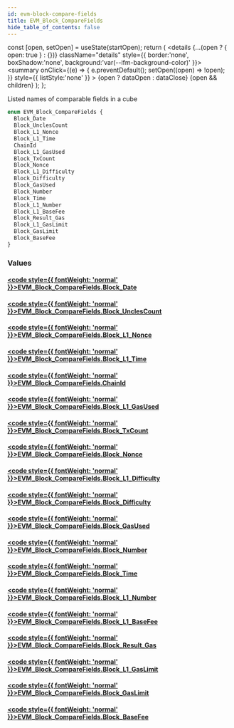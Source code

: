 ```yaml
---
id: evm-block-compare-fields
title: EVM_Block_CompareFields
hide_table_of_contents: false
---
```







  const [open, setOpen] = useState(startOpen);
  return (
    <details {...(open ? { open: true } : {})} className="details" style={{ border:'none', boxShadow:'none', background:'var(--ifm-background-color)' }}>
      <summary
        onClick={(e) => {
          e.preventDefault();
          setOpen((open) => !open);
        }}
        style={{ listStyle:'none' }}
      >
      {open ? dataOpen : dataClose}
      </summary>
      {open && children}
    </details>
  );
};




Listed names of comparable fields in a cube


```graphql
enum EVM_Block_CompareFields {
  Block_Date
  Block_UnclesCount
  Block_L1_Nonce
  Block_L1_Time
  ChainId
  Block_L1_GasUsed
  Block_TxCount
  Block_Nonce
  Block_L1_Difficulty
  Block_Difficulty
  Block_GasUsed
  Block_Number
  Block_Time
  Block_L1_Number
  Block_L1_BaseFee
  Block_Result_Gas
  Block_L1_GasLimit
  Block_GasLimit
  Block_BaseFee
}
```




### Values

#### [<code style={{ fontWeight: 'normal' }}>EVM_Block_CompareFields.<b>Block_Date</b></code>](#) 
> 
> 

#### [<code style={{ fontWeight: 'normal' }}>EVM_Block_CompareFields.<b>Block_UnclesCount</b></code>](#) 
> 
> 

#### [<code style={{ fontWeight: 'normal' }}>EVM_Block_CompareFields.<b>Block_L1_Nonce</b></code>](#) 
> 
> 

#### [<code style={{ fontWeight: 'normal' }}>EVM_Block_CompareFields.<b>Block_L1_Time</b></code>](#) 
> 
> 

#### [<code style={{ fontWeight: 'normal' }}>EVM_Block_CompareFields.<b>ChainId</b></code>](#) 
> 
> 

#### [<code style={{ fontWeight: 'normal' }}>EVM_Block_CompareFields.<b>Block_L1_GasUsed</b></code>](#) 
> 
> 

#### [<code style={{ fontWeight: 'normal' }}>EVM_Block_CompareFields.<b>Block_TxCount</b></code>](#) 
> 
> 

#### [<code style={{ fontWeight: 'normal' }}>EVM_Block_CompareFields.<b>Block_Nonce</b></code>](#) 
> 
> 

#### [<code style={{ fontWeight: 'normal' }}>EVM_Block_CompareFields.<b>Block_L1_Difficulty</b></code>](#) 
> 
> 

#### [<code style={{ fontWeight: 'normal' }}>EVM_Block_CompareFields.<b>Block_Difficulty</b></code>](#) 
> 
> 

#### [<code style={{ fontWeight: 'normal' }}>EVM_Block_CompareFields.<b>Block_GasUsed</b></code>](#) 
> 
> 

#### [<code style={{ fontWeight: 'normal' }}>EVM_Block_CompareFields.<b>Block_Number</b></code>](#) 
> 
> 

#### [<code style={{ fontWeight: 'normal' }}>EVM_Block_CompareFields.<b>Block_Time</b></code>](#) 
> 
> 

#### [<code style={{ fontWeight: 'normal' }}>EVM_Block_CompareFields.<b>Block_L1_Number</b></code>](#) 
> 
> 

#### [<code style={{ fontWeight: 'normal' }}>EVM_Block_CompareFields.<b>Block_L1_BaseFee</b></code>](#) 
> 
> 

#### [<code style={{ fontWeight: 'normal' }}>EVM_Block_CompareFields.<b>Block_Result_Gas</b></code>](#) 
> 
> 

#### [<code style={{ fontWeight: 'normal' }}>EVM_Block_CompareFields.<b>Block_L1_GasLimit</b></code>](#) 
> 
> 

#### [<code style={{ fontWeight: 'normal' }}>EVM_Block_CompareFields.<b>Block_GasLimit</b></code>](#) 
> 
> 

#### [<code style={{ fontWeight: 'normal' }}>EVM_Block_CompareFields.<b>Block_BaseFee</b></code>](#) 
> 
> 



